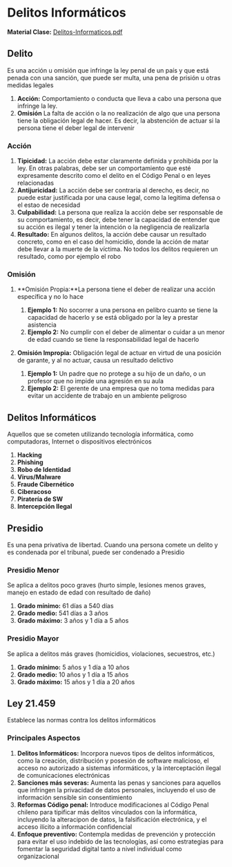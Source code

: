 
# Delitos Informáticos

**Material Clase:** <a href="/ti3v34/docs/ppt24.pdf" target="_blank" rel="noopener noreferrer" className={styles.link}>Delitos-Informaticos.pdf</a>

## Delito
Es una acción u omisión que infringe la ley penal de un país y que está penada con una sanción, que puede ser multa, una pena de prisión u otras medidas legales

1. **Acción:** Comportamiento o conducta que lleva a cabo una persona que infringe la ley.
2. **Omisión** La falta de acción o la no realización de algo que una persona tiene la obligación legal de hacer. Es decir, la abstención de actuar si la persona tiene el deber legal de intervenir

### Acción

1. **Tipicidad:** La acción debe estar claramente definida y prohibida por la ley. En otras palabras, debe ser un comportamiento que esté expresamente descrito como el delito en el Código Penal o en leyes relacionadas
2. **Antijuricidad:** La acción debe ser contraria al derecho, es decir, no puede estar justificada por una cause legal, como la legitima defensa o el estao de necesidad
3. **Culpabilidad:** La persona que realiza la acción debe ser responsable de su comportamiento, es decir, debe tener la capacidad de entender que su acción es ilegal y tener la intención o la negligencia de realizarla
4. **Resultado:** En algunos delitos, la acción debe causar un resultado concreto, como en el caso del homicidio, donde la acción de matar debe llevar a la muerte de la víctima. No todos los delitos requieren un resultado, como por ejemplo el robo

### Omisión

1. **Omisión Propia:**La persona tiene el deber de realizar una acción específica y no lo hace
    1. **Ejemplo 1:** No socorrer a una persona en pelibro cuanto se tiene la capacidad de hacerlo y se está obligado por la ley a prestar asistencia
    2. **Ejemplo 2:** No cumplir con el deber de alimentar o cuidar a un menor de edad cuando se tiene la responsabilidad legal de hacerlo

2. **Omisión Impropia:** Obligación legal de actuar en virtud de una posición de garante, y al no actuar, causa un resultado delictivo
    1. **Ejemplo 1:** Un padre que no protege a su hijo de un daño, o un profesor que no impide una agresión en su aula
    2. **Ejemplo 2:** El gerente de una empresa que no toma medidas para evitar un accidente de trabajo en un ambiente peligroso

## Delitos Informáticos
Aquellos que se cometen utilizando tecnología informática, como computadoras, Internet o dispositivos electrónicos

1. **Hacking**
2. **Phishing**
3. **Robo de Identidad**
4. **Virus/Malware**
5. **Fraude Cibernético**
6. **Ciberacoso**
7. **Piratería de SW**
8. **Intercepción Ilegal**

## Presidio
Es una pena privativa de libertad. Cuando una persona comete un delito y es condenada por el tribunal, puede ser condenado a Presidio

### Presidio Menor
Se aplica a delitos poco graves (hurto simple, lesiones menos graves, manejo en estado de edad con resultado de daño)

1. **Grado mínimo:** 61 días a 540 días
2. **Grado medio:** 541 días a 3 años
3. **Grado máximo:** 3 años y 1 día a 5 años

### Presidio Mayor
Se aplica a delitos más graves (homicidios, violaciones, secuestros, etc.)

1. **Grado mínimo:** 5 años y 1 día a 10 años
2. **Grado medio:** 10 años y 1 día a 15 años
3. **Grado máximo:** 15 años y 1 día a 20 años

## Ley 21.459
Establece las normas contra los delitos informáticos

### Principales Aspectos

1. **Delitos Informáticos:** Incorpora nuevos tipos de delitos informáticos, como la creación, distribución y posesión de software malicioso, el acceso no autorizado a sistemas informáticos, y la interceptación ilegal de comunicaciones electrónicas
2. **Sanciones más severas:** Aumenta las penas y sanciones para aquellos que infringen la privacidad de datos personales, incluyendo el uso de información sensible sin consentimiento
3. **Reformas Código penal:** Introduce modificaciones al Código Penal chileno para tipificar más delitos vinculados con la informática, incluyendo la alteracipon de datos, la falsificación electrónica, y el acceso ilícito a información confidencial
4. **Enfoque preventivo:** Contempla medidas de prevención y protección para evitar el uso indebido de las tecnologías, así como estrategias para fomentar la seguridad digital tanto a nivel individual como organizacional



